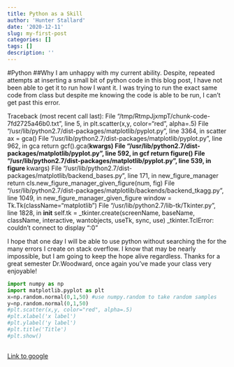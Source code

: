 ```yaml
---
title: Python as a Skill
author: 'Hunter Stallard'
date: '2020-12-11'
slug: my-first-post
categories: []
tags: []
description: ''
---
```

#Python
##Why I am unhappy with my current ability. 
Despite, repeated attempts at inserting a small bit of python code in this blog post, I have not been able to get it to run how I want it. I was trying to run the exact same code from class but despite me knowing the code is able to be run, I can't get past this error.

Traceback (most recent call last):
  File "/tmp/RtmpJjxmpT/chunk-code-7fd2725a46b0.txt", line 5, in <module>
    plt.scatter(x,y, color="red", alpha=.5)
  File "/usr/lib/python2.7/dist-packages/matplotlib/pyplot.py", line 3364, in scatter
    ax = gca()
  File "/usr/lib/python2.7/dist-packages/matplotlib/pyplot.py", line 962, in gca
    return gcf().gca(**kwargs)
  File "/usr/lib/python2.7/dist-packages/matplotlib/pyplot.py", line 592, in gcf
    return figure()
  File "/usr/lib/python2.7/dist-packages/matplotlib/pyplot.py", line 539, in figure
    **kwargs)
  File "/usr/lib/python2.7/dist-packages/matplotlib/backend_bases.py", line 171, in new_figure_manager
    return cls.new_figure_manager_given_figure(num, fig)
  File "/usr/lib/python2.7/dist-packages/matplotlib/backends/backend_tkagg.py", line 1049, in new_figure_manager_given_figure
    window = Tk.Tk(className="matplotlib")
  File "/usr/lib/python2.7/lib-tk/Tkinter.py", line 1828, in __init__
    self.tk = _tkinter.create(screenName, baseName, className, interactive, wantobjects, useTk, sync, use)
_tkinter.TclError: couldn't connect to display ":0"

I hope that one day I will be able to use python without searching the for the many errors I create on stack overflow. I know that may be nearly  impossible, but I am going to keep the hope alive regardless. Thanks for a great semester Dr.Woodward, once again you've made your class very enjoyable!

```python
import numpy as np
import matplotlib.pyplot as plt
x=np.random.normal(0,1,50) #use numpy.random to take random samples
y=np.random.normal(0,1,50)
#plt.scatter(x,y, color="red", alpha=.5)
#plt.xlabel('x label')
#plt.ylabel('y label')
#plt.title('Title')
#plt.show()
 

```





[Link to google](https://www.google.com)